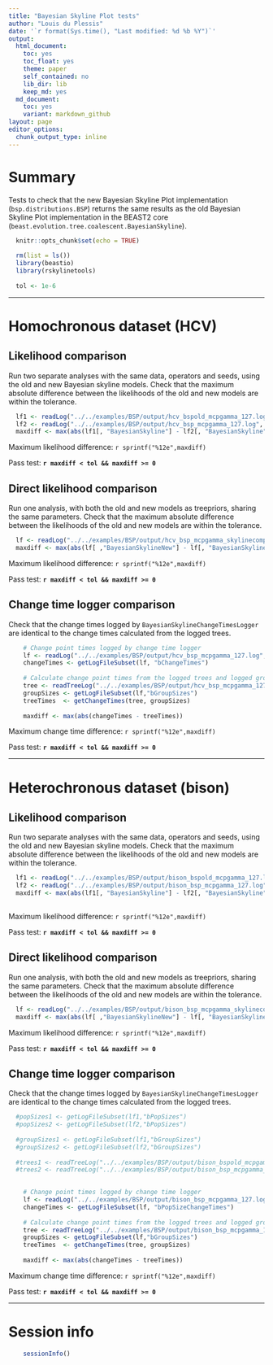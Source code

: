 ```yaml
---
title: "Bayesian Skyline Plot tests"
author: "Louis du Plessis"
date: '`r format(Sys.time(), "Last modified: %d %b %Y")`'
output:
  html_document:
    toc: yes
    toc_float: yes
    theme: paper
    self_contained: no
    lib_dir: lib
    keep_md: yes
  md_document:
    toc: yes
    variant: markdown_github
layout: page
editor_options: 
  chunk_output_type: inline
---
```


# Summary

Tests to check that the new Bayesian Skyline Plot implementation (`bsp.distributions.BSP`) returns the same results as the old Bayesian Skyline Plot implementation in the BEAST2 core (`beast.evolution.tree.coalescent.BayesianSkyline`).
    
```r
  knitr::opts_chunk$set(echo = TRUE)
  
  rm(list = ls())
  library(beastio)
  library(rskylinetools)
  
  tol <- 1e-6
```




---
  
# Homochronous dataset (HCV)
  
## Likelihood comparison

Run two separate analyses with the same data, operators and seeds, using the old and new Bayesian skyline models. Check that the maximum absolute difference between the likelihoods of the old and new models are within the tolerance.

```r
  
  lf1 <- readLog("../../examples/BSP/output/hcv_bspold_mcpgamma_127.log",  burnin=0)
  lf2 <- readLog("../../examples/BSP/output/hcv_bsp_mcpgamma_127.log", burnin=0)
  maxdiff <- max(abs(lf1[, "BayesianSkyline"] - lf2[, "BayesianSkyline"]))
```

Maximum likelihood difference: `r sprintf("%12e",maxdiff)`

Pass test: **`r maxdiff < tol && maxdiff >= 0`**


## Direct likelihood comparison

Run one analysis, with both the old and new models as treepriors, sharing the same parameters. Check that the maximum absolute difference between the likelihoods of the old and new models are within the tolerance.

```r

  lf <- readLog("../../examples/BSP/output/hcv_bsp_mcpgamma_skylinecomparison_127.log", burnin=0)
  maxdiff <- max(abs(lf[ ,"BayesianSkylineNew"] - lf[, "BayesianSkyline"]))

```

Maximum likelihood difference: `r sprintf("%12e",maxdiff)`

Pass test: **`r maxdiff < tol && maxdiff >= 0`**




## Change time logger comparison

Check that the change times logged by `BayesianSkylineChangeTimesLogger` are identical to the change times calculated from the logged trees. 

```r
    
    # Change point times logged by change time logger
    lf <- readLog("../../examples/BSP/output/hcv_bsp_mcpgamma_127.log", burnin=0)
    changeTimes <- getLogFileSubset(lf, "bChangeTimes")
    
    # Calculate change point times from the logged trees and logged group sizes
    tree <- readTreeLog("../../examples/BSP/output/hcv_bsp_mcpgamma_127.trees", burnin=0)
    groupSizes <- getLogFileSubset(lf,"bGroupSizes")
    treeTimes  <- getChangeTimes(tree, groupSizes)
    
    maxdiff <- max(abs(changeTimes - treeTimes))
```

Maximum change time difference: `r sprintf("%12e",maxdiff)`

Pass test: **`r maxdiff < tol && maxdiff >= 0`**




---

# Heterochronous dataset (bison)
  
## Likelihood comparison

Run two separate analyses with the same data, operators and seeds, using the old and new Bayesian skyline models. Check that the maximum absolute difference between the likelihoods of the old and new models are within the tolerance.

```r
  
  lf1 <- readLog("../../examples/BSP/output/bison_bspold_mcpgamma_127.log",  burnin=0)
  lf2 <- readLog("../../examples/BSP/output/bison_bsp_mcpgamma_127.log", burnin=0)
  maxdiff <- max(abs(lf1[, "BayesianSkyline"] - lf2[, "BayesianSkyline"]))
  
```

Maximum likelihood difference: `r sprintf("%12e",maxdiff)`

Pass test: **`r maxdiff < tol && maxdiff >= 0`**


## Direct likelihood comparison

Run one analysis, with both the old and new models as treepriors, sharing the same parameters. Check that the maximum absolute difference between the likelihoods of the old and new models are within the tolerance.

```r

  lf <- readLog("../../examples/BSP/output/bison_bsp_mcpgamma_skylinecomparison_127.log", burnin=0)
  maxdiff <- max(abs(lf[ ,"BayesianSkylineNew"] - lf[, "BayesianSkyline"]))

```

Maximum likelihood difference: `r sprintf("%12e",maxdiff)`

Pass test: **`r maxdiff < tol && maxdiff >= 0`**



## Change time logger comparison

Check that the change times logged by `BayesianSkylineChangeTimesLogger` are identical to the change times calculated from the logged trees. 

```r

  #popSizes1 <- getLogFileSubset(lf1,"bPopSizes")
  #popSizes2 <- getLogFileSubset(lf2,"bPopSizes")
  
  #groupSizes1 <- getLogFileSubset(lf1,"bGroupSizes")
  #groupSizes2 <- getLogFileSubset(lf2,"bGroupSizes")
  
  #trees1 <- readTreeLog("../../examples/BSP/output/bison_bspold_mcpgamma_127.trees",  burnin=0)
  #trees2 <- readTreeLog("../../examples/BSP/output/bison_bsp_mcpgamma_127.trees",  burnin=0)
  
```

```r
    
    # Change point times logged by change time logger
    lf <- readLog("../../examples/BSP/output/bison_bsp_mcpgamma_127.log", burnin=0)
    changeTimes <- getLogFileSubset(lf, "bPopSizeChangeTimes")
    
    # Calculate change point times from the logged trees and logged group sizes
    tree <- readTreeLog("../../examples/BSP/output/bison_bsp_mcpgamma_127.trees", burnin=0)
    groupSizes <- getLogFileSubset(lf,"bGroupSizes")
    treeTimes  <- getChangeTimes(tree, groupSizes)
    
    maxdiff <- max(abs(changeTimes - treeTimes))
```

Maximum change time difference: `r sprintf("%12e",maxdiff)`

Pass test: **`r maxdiff < tol && maxdiff >= 0`**


---

# Session info

```r
    sessionInfo()
```

